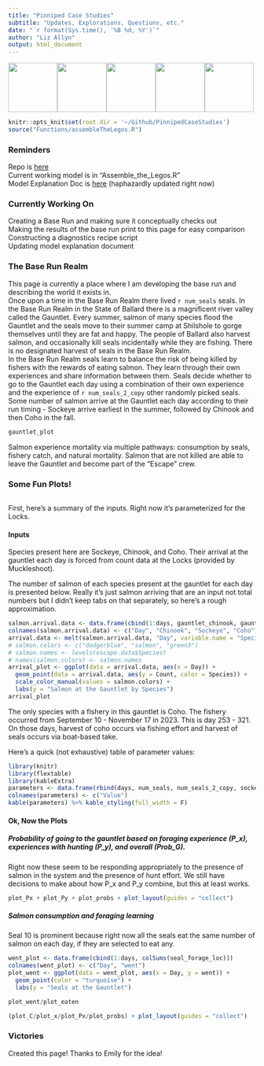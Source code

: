 ```yaml
---
title: "Pinniped Case Studies"
subtitle: "Updates, Explorations, Questions, etc."
date: "`r format(Sys.time(), '%B %d, %Y')`"
author: "Liz Allyn"
output: html_document
---
```

![](img/seal.png){width=100px}![](img/seal.png){width=100px}![](img/seal.png){width=100px}![](img/seal.png){width=100px}![](img/seal.png){width=100px}

```r
knitr::opts_knit$set(root.dir = '~/Github/PinnipedCaseStudies')
source("Functions/assembleTheLegos.R")

```

### Reminders
Repo is [here](https://github.com/lizallyn/Pinniped-Case-Studies)   
Current working model is in "Assemble_the_Legos.R"  
Model Explanation Doc is [here](https://docs.google.com/document/d/1VYwdORJUO0BOJdU_s5iarZ0-YnNVYHJXVU9WCOc4RsY/edit#heading=h.wt3ajsmprmsq) (haphazardly updated right now)

### Currently Working On
Creating a Base Run and making sure it conceptually checks out  
Making the results of the base run print to this page for easy comparison  
Constructing a diagnostics recipe script  
Updating model explanation document  

### The Base Run Realm

This page is currently a place where I am developing the base run and describing the world it exists in.  
Once upon a time in the Base Run Realm there lived `r num_seals` seals. In the Base Run Realm in the State of Ballard there is a magnificent river valley called the Gauntlet. Every summer, salmon of many species flood the Gauntlet and the seals move to their summer camp at Shilshole to gorge themselves until they are fat and happy. The people of Ballard also harvest salmon, and occasionally kill seals incidentally while they are fishing. There is no designated harvest of seals in the Base Run Realm.  
In the Base Run Realm seals learn to balance the risk of being killed by fishers with the rewards of eating salmon. They learn through their own experiences and share information between them. Seals decide whether to go to the Gauntlet each day using a combination of their own experience and the experience of `r num_seals_2_copy` other randomly picked seals.  
Some number of salmon arrive at the Gauntlet each day according to their run timing - Sockeye arrive earliest in the summer, followed by Chinook and then Coho in the fall. 

```r
gauntlet_plot
```

Salmon experience mortality via multiple pathways: consumption by seals, fishery catch, and natural mortality. Salmon that are not killed are able to leave the Gauntlet and become part of the "Escape" crew. 


### Some Fun Plots!

```r

```

First, here's a summary of the inputs. Right now it's parameterized for the Locks. 

#### Inputs

Species present here are Sockeye, Chinook, and Coho. Their arrival at the gauntlet each day is forced from count data at the Locks (provided by Muckleshoot).

The number of salmon of each species present at the gauntlet for each day is presented below. Really it's just salmon arriving that are an input not total numbers but I didn't keep tabs on that separately, so here's a rough approximation.

```r
salmon.arrival.data <- data.frame(cbind(1:days, gauntlet_chinook, gauntlet_sockeye, gauntlet_coho))
colnames(salmon.arrival.data) <- c("Day", "Chinook", "Sockeye", "Coho")
arrival.data <- melt(salmon.arrival.data, "Day", variable.name = "Species", value.name = "Count")
# salmon.colors <- c("dodgerblue", "salmon", "green3")
# salmon.names <- levels(escape.data$Species)
# names(salmon.colors) <- salmon.names
arrival_plot <- ggplot(data = arrival.data, aes(x = Day)) +
  geom_point(data = arrival.data, aes(y = Count, color = Species)) + 
  scale_color_manual(values = salmon.colors) +
  labs(y = "Salmon at the Gauntlet by Species")
arrival_plot
```

The only species with a fishery in this gauntlet is Coho. The fishery occurred from September 10 - November 17 in 2023. This is day 253 - 321. On those days, harvest of coho occurs via fishing effort and harvest of seals occurs via boat-based take.

Here's a quick (not exhaustive) table of parameter values:

```r
library(knitr)
library(flextable)
library(kableExtra)
parameters <- data.frame(rbind(days, num_seals, num_seals_2_copy, sockeye_escape_rate, chinook_escape_rate, coho_escape_rate, min_fishers, max_fishers, natural_mort))
colnames(parameters) <- c("Value")
kable(parameters) %>% kable_styling(full_width = F)


```

#### Ok, Now the Plots

##### Probability of going to the gauntlet based on foraging experience (P_x), experiences with hunting (P_y), and overall (Prob_G).
Right now these seem to be responding appropriately to the presence of salmon in the system and the presence of hunt effort. We still have decisions to make about how P_x and P_y combine, but this at least works.

```r
plot_Px + plot_Py + plot_probs + plot_layout(guides = "collect")
```

##### Salmon consumption and foraging learning
Seal 10 is prominent because right now all the seals eat the same number of salmon on each day, if they are selected to eat any.
```r

went_plot <- data.frame(cbind(1:days, colSums(seal_forage_loc)))
colnames(went_plot) <- c("Day", "went")
plot_went <- ggplot(data = went_plot, aes(x = Day, y = went)) +
  geom_point(color = "turquoise") +
  labs(y = "Seals at the Gauntlet")

plot_went/plot_eaten

(plot_C/plot_x/plot_Px/plot_probs) + plot_layout(guides = "collect")
```


### Victories
Created this page! Thanks to Emily for the idea!

